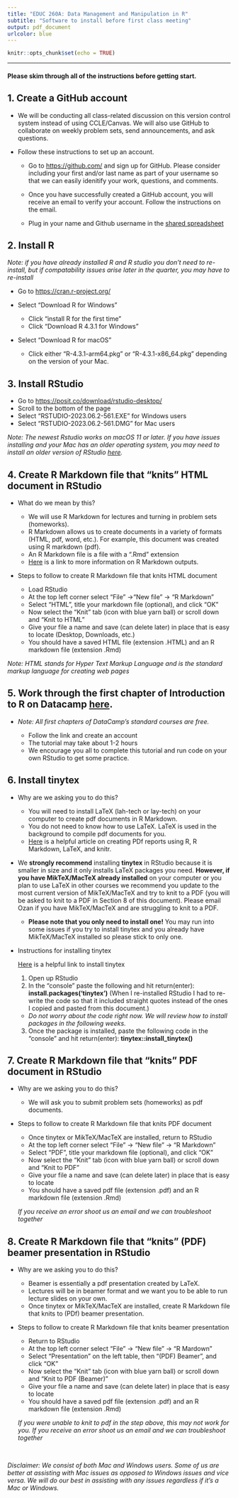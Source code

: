 ```yaml
---
title: "EDUC 260A: Data Management and Manipulation in R"
subtitle: "Software to install before first class meeting"
output: pdf_document
urlcolor: blue
---
```


```r
knitr::opts_chunk$set(echo = TRUE)
```

------------------------------------------------------------------------

#### Please skim through all of the instructions before getting start.

## 1. Create a GitHub account

-   We will be conducting all class-related discussion on this version control system instead of using CCLE/Canvas. We will also use GitHub to collaborate on weekly problem sets, send announcements, and ask questions.

-   Follow these instructions to set up an account.

    -   Go to <https://github.com/> and sign up for GitHub. Please consider including your first and/or last name as part of your username so that we can easily idenitify your work, questions, and comments.\

    -   Once you have successfully created a GitHub account, you will receive an email to verify your account. Follow the instructions on the email.

    -   Plug in your name and Github username in the [shared spreadsheet](https://docs.google.com/spreadsheets/d/1lMk4m8mscyG_2g9Q_GgsTL-n9Hj1ZDfCDlX7a_UwBzE/edit?usp=sharing)

## 2. Install R

*Note: if you have already installed R and R studio you don't need to re-install, but if compatability issues arise later in the quarter, you may have to re-install*

-   Go to <https://cran.r-project.org/>\

-   Select "Download R for Windows"

    -   Click "install R for the first time"
    -   Click "Download R 4.3.1 for Windows"

-   Select "Download R for macOS"

    -   Click either "R-4.3.1-arm64.pkg" or "R-4.3.1-x86_64.pkg" depending on the version of your Mac.

## 3. Install RStudio

-   Go to <https://posit.co/download/rstudio-desktop/>\
-   Scroll to the bottom of the page\
-   Select "RSTUDIO-2023.06.2-561.EXE" for Windows users\
-   Select "RSTUDIO-2023.06.2-561.DMG" for Mac users

*Note: The newest Rstudio works on macOS 11 or later. If you have issues installing and your Mac has an older operating system, you may need to install an older version of RStudio [here](https://dailies.rstudio.com/version/2022.07.2+576.pro12/).*

## 4. Create R Markdown file that "knits" HTML document in RStudio

-   What do we mean by this?

    -   We will use R Markdown for lectures and turning in problem sets (homeworks).\
    -   R Markdown allows us to create documents in a variety of formats (HTML, pdf, word, etc.). For example, this document was created using R markdown (pdf).\
    -   An R Markdown file is a file with a ".Rmd" extension\
    -   [Here](https://rmarkdown.rstudio.com/formats.html) is a link to more information on R Markdown outputs.\

-   Steps to follow to create R Markdown file that knits HTML document

    -   Load RStudio\
    -   At the top left corner select "File" -\>"New file" -\> "R Markdown"\
    -   Select "HTML", title your markdown file (optional), and click "OK"\
    -   Now select the "Knit" tab (icon with blue yarn ball) or scroll down and "Knit to HTML"\
    -   Give your file a name and save (can delete later) in place that is easy to locate (Desktop, Downloads, etc.)\
    -   You should have a saved HTML file (extension .HTML) and an R markdown file (extension .Rmd)

*Note: HTML stands for Hyper Text Markup Language and is the standard markup language for creating web pages*

## 5. Work through the first chapter of Introduction to R on Datacamp [here](https://learn.datacamp.com/courses/free-introduction-to-r).

-   *Note: All first chapters of DataCamp's standard courses are free.*

    -   Follow the link and create an account\
    -   The tutorial may take about 1-2 hours\
    -   We encourage you all to complete this tutorial and run code on your own RStudio to get some practice.

## 6. Install tinytex

-   Why are we asking you to do this?

    -   You will need to install LaTeX (lah-tech or lay-tech) on your computer to create pdf documents in R Markdown.\
    -   You do not need to know how to use LaTeX. LaTeX is used in the background to compile pdf documents for you.\
    -   [Here](https://medium.com/@sorenlind/create-pdf-reports-using-r-r-markdown-latex-and-knitr-on-macos-high-sierra-e7b5705c9fd) is a helpful article on creating PDf reports using R, R Markdown, LaTeX, and knitr.

-   We **strongly recommend** installing **tinytex** in RStudio because it is smaller in size and it only installs LaTeX packages you need. **However, if you have MikTeX/MacTeX already installed** on your computer or you plan to use LaTeX in other courses we recommend you update to the most current version of MikTeX/MacTeX and try to knit to a PDF (you will be asked to knit to a PDF in Section 8 of this document). Please email Ozan if you have MikTeX/MacTeX and are struggling to knit to a PDF.

    -   **Please note that you only need to install one!** You may run into some issues if you try to install tinytex and you already have MikTeX/MacTeX installed so please stick to only one.

-   Instructions for installing tinytex

    [Here](https://yihui.name/tinytex/) is a helpful link to install tinytex

    1.  Open up RStudio\
    2.  In the "console" paste the following and hit return(enter): **install.packages('tinytex')** (When I re-installed RStudio I had to re-write the code so that it included straight quotes instead of the ones I copied and pasted from this document.)

    -   *Do not worry about the code right now. We will review how to install packages in the following weeks.*

    3.  Once the package is installed, paste the following code in the "console" and hit return(enter): **tinytex::install_tinytex()**

## 7. Create R Markdown file that "knits" PDF document in RStudio

-   Why are we asking you to do this?

    -   We will ask you to submit problem sets (homeworks) as pdf documents.\

-   Steps to follow to create R Markdown file that knits PDF document

    -   Once tinytex or MikTeX/MacTeX are installed, return to RStudio\
    -   At the top left corner select "File" -\> "New file" -\> "R Markdown"\
    -   Select "PDF", title your markdown file (optional), and click "OK"\
    -   Now select the "Knit" tab (icon with blue yarn ball) or scroll down and "Knit to PDF"\
    -   Give your file a name and save (can delete later) in place that is easy to locate\
    -   You should have a saved pdf file (extension .pdf) and an R markdown file (extension .Rmd)

    *If you receive an error shoot us an email and we can troubleshoot together*

\newpage

## 8. Create R Markdown file that "knits" (PDF) beamer presentation in RStudio

-   Why are we asking you to do this?

    -   Beamer is essentially a pdf presentation created by LaTeX.\
    -   Lectures will be in beamer format and we want you to be able to run lecture slides on your own.\
    -   Once tinytex or MikTeX/MacTeX are installed, create R Markdown file that knits to (PDf) beamer presentation.\

-   Steps to follow to create R Markdown file that knits beamer presentation

    -   Return to RStudio\
    -   At the top left corner select "File" -\> "New file" -\> "R Mardown"\
    -   Select "Presentation" on the left table, then "(PDF) Beamer", and click "OK"\
    -   Now select the "Knit" tab (icon with blue yarn ball) or scroll down and "Knit to PDF (Beamer)"\
    -   Give your file a name and save (can delete later) in place that is easy to locate\
    -   You should have a saved pdf file (extension .pdf) and an R markdown file (extension .Rmd)

    *If you were unable to knit to pdf in the step above, this may not work for you. If you receive an error shoot us an email and we can troubleshoot together*

   

*Disclaimer: We consist of both Mac and Windows users. Some of us are better at assisting with Mac issues as opposed to Windows issues and vice versa. We will do our best in assisting with any issues regardless if it's a Mac or Windows.*
